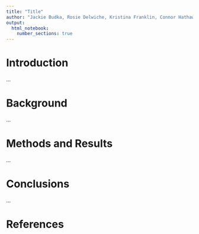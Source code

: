 ```yaml
---
title: "Title"
author: "Jackie Budka, Rosie Delwiche, Kristina Franklin, Connor Hathaway"
output: 
  html_notebook:
    number_sections: true
---
```


# Introduction
...


# Background
...


# Methods and Results
...


# Conclusions
...


# References {-}